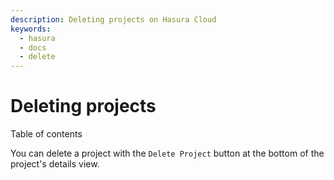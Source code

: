 ```yaml
---
description: Deleting projects on Hasura Cloud
keywords:
  - hasura
  - docs
  - delete
---
```



# Deleting projects

<CustomTOCListHead>Table of contents</CustomTOCListHead>
<TOCInline toc={toc} />

You can delete a project with the `Delete Project` button at the bottom of the project's details view.

<Thumbnail
  src="/img/graphql/cloud/projects/projects-delete.png"
  alt="delete a project"
  width="1199px"
/>
